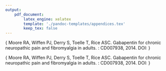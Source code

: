 ```yaml
---
output:
    pdf_document:
        latex_engine: xelatex
        template: './pandoc-templates/appendices.tex'
        keep_tex: false
---
```

<!-- Title page -->
\section*{}
\begin{center}

\LARGE{\textbf{Appendix 1}}
\vspace{20mm}

\large{\textbf{Organizations supporting the application}}\\
\vspace{5mm}


\textbf{Includes}\\
\vspace{5mm}
\textbf{Page count}\\

\end{center}

<!-- body -->
\newpage
\pagenumbering{gobble}

\includepdf[pages=-]{./appendix-files/isprm.pdf}


<!-- Title page -->
\section*{}
\begin{center}

\LARGE{\textbf{Appendix 2}} \\
\vspace{20mm}

\large{\textbf{Description and bias assessment of studies included in GRADE assessment}} \\
\vspace{5mm}

\end{center}

\justify
\large{\textbf{Adapted from:} Moore RA, Wiffen PJ, Derry S, Toelle T, Rice ASC.
Gabapentin for chronic neuropathic pain and fibromyalgia in adults. \textit{Cochrane Database of Systematic Reviews} \textbf{4}: CD007938, 2014. DOI: \href{http://dx.doi.org/10.1002/14651858.CD007938.pub3}{10.1002/14651858.CD007938.pub3}}

<!-- body -->
\newpage
\pagenumbering{gobble}

\includepdf[page=-]{./appendix-files/cochrane-study-descriptions.pdf}

<!-- Title page -->
\section*{}
\begin{center}

\LARGE{\textbf{Appendix 3}} \\
\vspace{20mm}

\large{\textbf{Summary of outcomes of studies included in GRADE assessment}} \\
\vspace{5mm}

\end{center}

\justify
\large{\textbf{Adapted from:} Moore RA, Wiffen PJ, Derry S, Toelle T, Rice ASC.
Gabapentin for chronic neuropathic pain and fibromyalgia in adults. \textit{Cochrane Database of Systematic Reviews} \textbf{4}: CD007938, 2014. DOI: \href{http://dx.doi.org/10.1002/14651858.CD007938.pub3}{10.1002/14651858.CD007938.pub3}}

<!-- body -->
\newpage
\pagenumbering{gobble}

\includepdf[page=-]{./appendix-files/cochrane-study-outcomes.pdf}

<!-- Title page -->
\section*{}
\begin{center}

\LARGE{\textbf{Appendix 4}} \\
\vspace{20mm}

\large{Finnerup NB, Attal N, Haroutounian S, McNicol E, Baron R, Dworkin RH, Gilron I, Haanpää M, Hansson P, Jensen TS, Kamerman PR, Lund K, Moore A, Raja SN, Rice AS, Rowbotham M, Sena E, Siddall P, Smith BH, Wallace M}\\
\vspace{5mm}

\large{\textbf{Pharmacotherapy for neuropathic pain in adults:
a systematic review and meta-analysis}}\\
\vspace{5mm}

\large{\textit{Lancet Neurology} \textbf{14}:162-173, 2015}\\
\vspace{5mm}

\large{DOI: \href{https://dx.doi.org/10.1016/S1474-4422(14)70251-0}{10.1016/S1474-4422(14)70251-0}}
\vspace{30mm}

\textbf{Supplementary data}\\
All supplementary information for the systematic review and meta-analysis is available for download.\\
\vspace{3mm}
\href{https://dl.dropboxusercontent.com/u/11805474/neml/who-application-2016/finnerup2015-supp-data.pdf?dl=1}{\textit{Access online}}
\end{center}

<!-- body -->
\newpage
\pagenumbering{gobble}

\includepdf[pages=-]{./appendix-files/appendix-2-finnerup.pdf}

<!-- Title page -->
\section*{}
\begin{center}

\LARGE{\textbf{Appendix 5}} \\
\vspace{20mm}

\large{Kamerman PR, Wadley AL, Davis KD, Hietaharju A, Jain P, Kopf A, Meyer AC, Raja SN, Rice AS, Smith BH, Treede RD, Wiffen PJ}\\
\vspace{5mm}

\large{\textbf{World Health Organization essential medicines lists: where are the drugs to treat neuropathic pain?}}\\
\vspace{5mm}

\large{\textit{PAIN} \textbf{156}:793-797, 2015}\\
\vspace{5mm}

\large{DOI: \href{https://dx.doi.org/10.1097/01.j.pain.0000460356.94374.a1}{10.1097/01.j.pain.0000460356.94374.a1}}
\vspace{30mm}

\textbf{Supplementary data}\\
All supplementary information, including data and analysis scripts, are available in a public GitHub repository.\\
\vspace{3mm}
\href{https://github.com/kamermanpr/who-neml}{\textit{Access online}}

\end{center}

<!-- body -->
\newpage
\pagenumbering{gobble}

\includepdf[pages=-]{./appendix-files/appendix-3-kamerman.pdf}

<!-- Title page -->
\section*{}
\begin{center}

\LARGE{\textbf{Appendix 6}}
\vspace{20mm}

\LARGE{\textbf{NEURONTIN}}
\vspace{5mm}

\Large{\textbf{Full prescribing information}}
\vspace{10mm}

\large{\textit{Food and Drug Administration (FDA)}}\\
\vspace{5mm}

\large{\textit{United States of America}}\\
\vspace{10mm}

\large{\textbf{Updated:} September 2015; \textbf{Reference ID:} 3818812}\\
\vspace{5mm}

\large{\href{http://www.accessdata.fda.gov/drugsatfda_docs/label/2015/020235s060,020882s043,021129s042lbl.pdf}{\textit{Access online}}}

\end{center}

<!-- body -->
\newpage
\pagenumbering{gobble}

\includepdf[pages=-]{./appendix-files/fda.pdf}

<!-- Title page -->
\section*{}
\begin{center}

\LARGE{\textbf{Appendix 7}}
\vspace{20mm}

\LARGE{\textbf{NEURONTIN}}
\vspace{5mm}

\Large{\textbf{Summary of product information (ANNEX III)}}
\vspace{10mm}

\large{\textit{European Medicines Agency (EMA)}}\\
\vspace{5mm}

\large{\textit{European Union}}\\
\vspace{10mm}

\large{\textbf{Updated:} September 2006}\\
\vspace{5mm}

\large{\href{http://www.ema.europa.eu/docs/en_GB/document_library/Referrals_document/Neurontin_30/WC500009308.pdf}{\textit{Access online}}}

\end{center}

<!-- body -->
\newpage
\pagenumbering{gobble}

\includepdf[pages=-]{./appendix-files/ema.pdf}